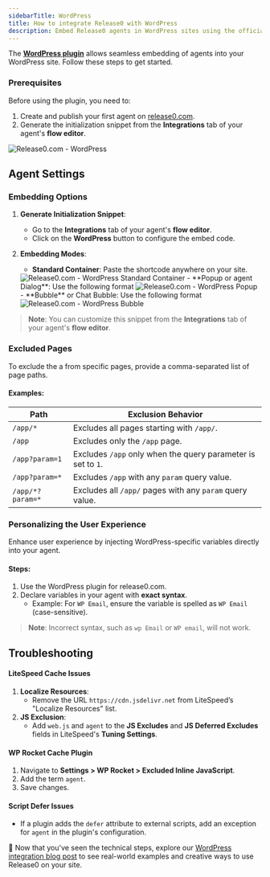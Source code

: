 ```yaml
---
sidebarTitle: WordPress
title: How to integrate Release0 with WordPress
description: Embed Release0 agents in WordPress sites using the official plugin. This guide provides step-by-step instructions to add your agent to WordPress pages, including embedding options and personalization features.
---
```


The **[WordPress plugin](https://wordpress.org/plugins/release0/)** allows seamless embedding of agents into your WordPress site. Follow these steps to get started.

### Prerequisites

Before using the plugin, you need to:
1. Create and publish your first agent on [release0.com](https://release0.com).
2. Generate the initialization snippet from the **Integrations** tab of your agent's **flow editor**.

<Frame style={{ maxWidth: '600px' }}>
  <img src="/images/integrations/wordpress-integration-menu.png" alt="Release0.com - WordPress" />
</Frame>

## Agent Settings

### Embedding Options

1. **Generate Initialization Snippet**:  
   - Go to the **Integrations** tab of your agent's **flow editor**.
   - Click on the **WordPress** button to configure the embed code.

2. **Embedding Modes**:
   - **Standard Container**: Paste the shortcode anywhere on your site.
   <Frame style={{ maxWidth: '400px' }}>
   <img src="/images/integrations/wordpress-standard-container.png" alt="Release0.com - WordPress Standard Container" />
   </Frame>
   - **Popup or agent Dialog**: Use the following format
   <Frame style={{ maxWidth: '400px' }}>
   <img src="/images/integrations/wordpress-popup.png" alt="Release0.com - WordPress Popup" />
   </Frame>
   - **Bubble** or Chat Bubble: Use the following format
   <Frame style={{ maxWidth: '400px' }}>
   <img src="/images/integrations/wordpress-bubble.png" alt="Release0.com - WordPress Bubble" />
   </Frame>

> **Note**: You can customize this snippet from the **Integrations** tab of your agent's **flow editor**.

### Excluded Pages

To exclude the a from specific pages, provide a comma-separated list of page paths.

#### Examples:
| Path             | Exclusion Behavior                                                |
|------------------|-------------------------------------------------------------------|
| `/app/*`         | Excludes all pages starting with `/app/`.                         |
| `/app`           | Excludes only the `/app` page.                                   |
| `/app?param=1`   | Excludes `/app` only when the query parameter is set to `1`.      |
| `/app?param=*`   | Excludes `/app` with any `param` query value.                     |
| `/app/*?param=*` | Excludes all `/app/` pages with any `param` query value.          |


### Personalizing the User Experience

Enhance user experience by injecting WordPress-specific variables directly into your agent.  

#### Steps:
1. Use the WordPress plugin for release0.com.
2. Declare variables in your agent with **exact syntax**.  
   - Example: For `WP Email`, ensure the variable is spelled as `WP Email` (case-sensitive).

> **Note**: Incorrect syntax, such as `wp Email` or `WP email`, will not work.


## Troubleshooting

#### LiteSpeed Cache Issues
1. **Localize Resources**:
   - Remove the URL `https://cdn.jsdelivr.net` from LiteSpeed’s "Localize Resources" list.
2. **JS Exclusion**:
   - Add `web.js` and `agent` to the **JS Excludes** and **JS Deferred Excludes** fields in LiteSpeed's **Tuning Settings**.

#### WP Rocket Cache Plugin
1. Navigate to **Settings > WP Rocket > Excluded Inline JavaScript**.
2. Add the term `agent`.
3. Save changes.

#### Script Defer Issues
- If a plugin adds the `defer` attribute to external scripts, add an exception for `agent` in the plugin's configuration.

🎉 Now that you've seen the technical steps, explore our [WordPress integration blog post](https://release0.com/blog/integrate-release0-agent-to-wordpress) to see real-world examples and creative ways to use Release0 on your site.